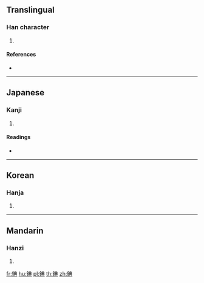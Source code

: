 {{character info/new}}
==Translingual==

===Han character===
{{Han char|rn=167|rad=金|as=08|sn=16|four=85181|canj=CTBC}}

# {{defn|Han|sort=金08}}

====References====
* {{Han ref|kx=1312.040|dkj=40572|dj=1813.020|hdz=64219.050|uh=932A|ud=37674|bh=EBFC|bd=60412}}

----

==Japanese==

===Kanji===
{{ja-kanji|grade=|rs=金08}}

# {{defn|lang=ja|sort=金08}}

====Readings====
* {{ja-readings|on=[[てん]] (ten)|kun=[[かま]] (kama)|nanori=}}

----

==Korean==

===Hanja===
{{ko-hanja|hangeul=전|eumhun=|rv=jeon|mr=chŏn|y=cen}}

# {{defn|lang=ko|sort=金08}}

----

==Mandarin==

===Hanzi===
{{cmn-hanzi|pin=[[tiǎn]] ([[tian3]])|wg=t'ien<sup>3</sup>}}

# {{defn|lang=cmn|sort=金08}}

[[fr:錪]]
[[hu:錪]]
[[pl:錪]]
[[th:錪]]
[[zh:錪]]